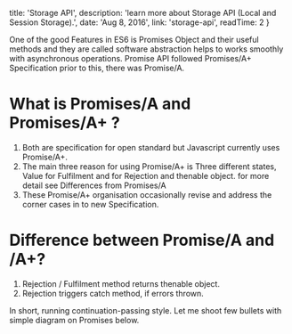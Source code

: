 
  title: 'Storage API',
  description: 'learn more about Storage API (Local and Session Storage).',
  date: 'Aug 8, 2016',
  link: 'storage-api',
  readTime: 2 
}


One of the good Features in ES6 is Promises Object and their useful methods and they are called software abstraction helps to works smoothly with asynchronous operations. Promise API followed Promises/A+ Specification prior to this, there was Promise/A.

# What is Promises/A and Promises/A+ ?
1. Both are specification for open standard but Javascript currently uses Promise/A+.
1. The main three reason for using Promise/A+ is Three different states, Value for Fulfilment and for Rejection and thenable object. for more detail see Differences from Promises/A
1. These Promise/A+ organisation occasionally revise and address the corner cases in to new Specification.

# Difference between Promise/A and /A+?
1. Rejection / Fulfilment method returns thenable object.
1. Rejection triggers catch method, if errors thrown.

In short, running continuation-passing style. Let me shoot few bullets with simple diagram on Promises below. 